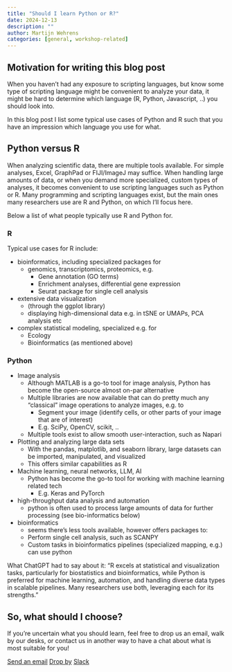 ```yaml
---
title: "Should I learn Python or R?"
date: 2024-12-13
description: ""
author: Martijn Wehrens
categories: [general, workshop-related]
---
```


## Motivation for writing this blog post

When you haven't had any exposure to scripting languages, but know some type of scripting language might be convenient to analyze your data, it might be hard to determine which language (R, Python, Javascript, ..) you should look into.

In this blog post I list some typical use cases of Python and R such that you have an impression which language you use for what.

## Python versus R

When analyzing scientific data, there are multiple tools available. For simple analyses, Excel, GraphPad or FIJI/ImageJ may suffice. 
When handling large amounts of data, or when you demand more specialized, custom types of analyses, it becomes convenient to use scripting languages such as Python or R.
Many programming and scripting languages exist, but the main ones many researchers use are R and Python, on which I'll focus here.

Below a list of what people typically use R and Python for.

### R

Typical use cases for R include:

- bioinformatics, including specialized packages for
    - genomics, transcriptomics, proteomics, e.g.
        - Gene annotation (GO terms) 
        - Enrichment analyses, differential gene expression
        - Seurat package for single cell analysis
- extensive data visualization
    - (through the ggplot library)
    - displaying high-dimensional data e.g. in tSNE or UMAPs, PCA analysis etc
- complex statistical modeling, specialized e.g. for
    - Ecology
    - Bioinformatics (as mentioned above)

### Python

- Image analysis
    - Although MATLAB is a go-to tool for image analysis, Python has become the open-source almost on-par alternative
    - Multiple libraries are now available that can do pretty much any "classical" image operations to analyze images, e.g. to
        - Segment your image (identify cells, or other parts of your image that are of interest)
        - E.g. SciPy, OpenCV, scikit, ..
    - Multiple tools exist to allow smooth user-interaction, such as Napari
- Plotting and analyzing large data sets
    - With the pandas, matplotlib, and seaborn library, large datasets can be imported, manipulated, and visualized
    - This offers similar capabilities as R
- Machine learning, neural networks, LLM, AI
    - Python has become the go-to tool for working with machine learning related tech
        - E.g. Keras and PyTorch
- high-throughput data analysis and automation
    - python is often used to process large amounts of data for further processing (see bio-informatics below)
- bioinformatics
    - seems there's less tools available, however offers packages to:
    - Perform single cell analysis, such as SCANPY
    - Custom tasks in bioinformatics pipelines (specialized mapping, e.g.) can use python

What ChatGPT had to say about it: "R excels at statistical and visualization tasks, particularly for biostatistics and bioinformatics, while Python is preferred for machine learning, automation, and handling diverse data types in scalable pipelines. Many researchers use both, leveraging each for its strengths."

## So, what should I choose?

If you're uncertain what you should learn, feel free to drop us an email, walk by our desks, or contact us in another way to have a chat about what is most suitable for you!

[Send an email](mailto:info@biodsc.nl){.btn .btn-primary target="_blank"}
[Drop by](../people.qmd){.btn .btn-primary}
[Slack](https://app.slack.com/client/T07UH6D0XL6/C07UPNUB91R){.btn .btn-primary target="_blank"}